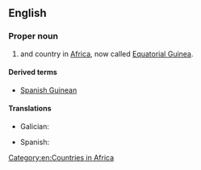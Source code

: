 ==English==
{{wikipedia}}

===Proper noun===
{{en-proper noun}}

# {{senseid|en|Q1232509}}{{place|en|former colony|of|c/Spain}} and country in [[Africa]], now called [[Equatorial Guinea]].

====Derived terms====
* [[Spanish Guinean]]

====Translations====
{{trans-top|id=Q1232509|former country of Africa}}
* Galician: {{t|gl|Guinea española|f}}
{{trans-mid}}
* Spanish: {{t|es|Guinea Española|f}}
{{trans-bottom}}

[[Category:en:Countries in Africa]]